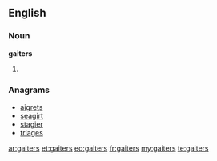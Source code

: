 ==English==

===Noun===
'''gaiters'''

# {{plural of|[[gaiter]]}}

===Anagrams===
* [[aigrets#English|aigrets]]
* [[seagirt#English|seagirt]]
* [[stagier#English|stagier]]
* [[triages#English|triages]]

[[ar:gaiters]]
[[et:gaiters]]
[[eo:gaiters]]
[[fr:gaiters]]
[[my:gaiters]]
[[te:gaiters]]